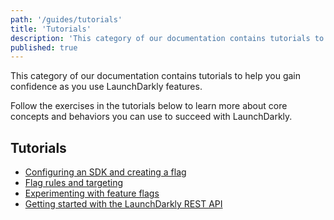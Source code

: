 ```yaml
---
path: '/guides/tutorials'
title: 'Tutorials'
description: 'This category of our documentation contains tutorials to help you gain confidence as you use LaunchDarkly features.'
published: true
---
```


This category of our documentation contains tutorials to help you gain confidence as you use LaunchDarkly features.

Follow the exercises in the tutorials below to learn more about core concepts and behaviors you can use to succeed with LaunchDarkly.

## Tutorials

* [Configuring an SDK and creating a flag](/guides/tutorials/sdk-flag)
* [Flag rules and targeting](/guides/tutorials/rules-and-targeting)
* [Experimenting with feature flags](/guides/tutorials/experimentation)
* [Getting started with the LaunchDarkly REST API](/guides/tutorials/rest-api)
